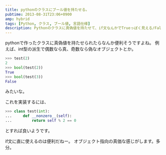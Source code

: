 ```yaml
---
title: pythonのクラスにブール値を持たせる。
pubtime: 2013-08-31T23:06+0900
amp: hybrid
tags: [Python, クラス, ブール値, 言語仕様]
description: Pythonのクラスに真偽値を持たせて、if文なんかでTrueっぽく見える/Falseっぽく見えるようなクラスを作る方法です。
---
```


pythonで作ったクラスに真偽値を持たせられたらなんか便利そうですよね。
例えば、int型の派生で偶数なら真、奇数なら偽なオブジェクトとか。
``` python
>>> test(2)
2
>>> bool(test(2))
True
>>> bool(test(3))
False
```
みたいな。

これを実装するには、
``` python
>>> class test(int):
... 	def __nonzero__(self):
... 		return self % 2 == 0
```
とすれば良いようです。

if文に直に使えるのは便利だねー。
オブジェクト指向の真価な感じがします。多分。
